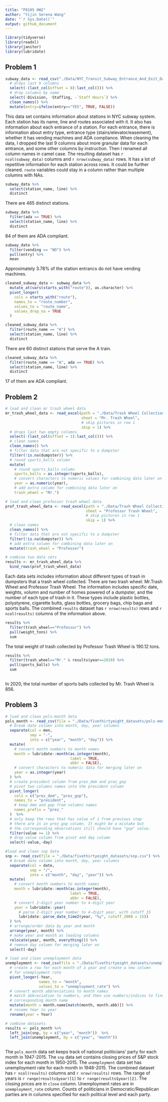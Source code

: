 ```yaml
---
title: "P8105 HW2"
author: "Yijin Serena Wang"
date: "`r Sys.Date()`"
output: github_document
---
```


```r
library(tidyverse)
library(readxl)
library(janitor)
library(lubridate)
```
## Problem 1
```r
subway_data <- read_csv("./Data/NYC_Transit_Subway_Entrance_And_Exit_Data.csv") %>%
  # drops last 9 columns
  select(-(last_col(offset = 8):last_col())) %>%
  # drop columns by name
  select(-Division, -Staffing, -`Staff Hours`) %>%
  clean_names() %>%
  mutate(entry=ifelse(entry=="YES", TRUE, FALSE))

```
This data set contains information about stations in NYC subway system. Each station has its name, line and routes associated with it. It also has information about each entrance of a station. For each entrance, there is information about entry type, entrance type (stairs/elevator/easement), whether it has vending machines and ADA compliance. When cleaning the data, I dropped the last 9 columns about more granular data for each entrance, and some other columns by instruction. Then I renamed all column names in camel case. The resulting dataset has `r ncol(subway_data)` columns and `r nrow(subway_data)` rows. It has a lot of repetitive information for each station across rows. It could be further cleaned. `route` variables could stay in a column rather than multiple columns with NAs.

```r
subway_data %>% 
  select(station_name, line) %>% 
  distinct
```
There are 465 distinct stations. 
```r
subway_data %>% 
  filter(ada == TRUE) %>% 
  select(station_name, line) %>% 
  distinct
```

84 of them are ADA compliant.

```r
subway_data %>%
  filter(vending == "NO") %>% 
  pull(entry) %>% 
  mean
```
Approximately 3.78% of the station entrancs do not have vending machines.

```r
cleaned_subway_data <- subway_data %>%
  mutate_at(vars(starts_with("route")), as.character) %>%
  pivot_longer(
    cols = starts_with("route"),
    names_to = "route_number",
    values_to = "route_name",
    values_drop_na = TRUE
  )
```

```r
cleaned_subway_data %>%
  filter(route_name == "A") %>% 
  select(station_name, line) %>% 
  distinct
```
There are 60 distinct stations that serve the A train. 

```r
cleaned_subway_data %>%
  filter(route_name == "A", ada == TRUE) %>% 
  select(station_name, line) %>% 
  distinct
```
17 of them are ADA compliant. 

## Problem 2
```r
# load and clean mr trash wheel data 
mr_trash_wheel_data <- read_excel(path = "./Data/Trash Wheel Collection Data.xlsx",
                                  sheet = "Mr. Trash Wheel",
                                  # skip pictures in row 1
                                  skip = 1) %>%
  # drops last two empty columns
  select(-(last_col(offset = 1):last_col())) %>%
  # clean names
  clean_names() %>%
  # filter data that are not specific to a dumpster
  filter(!is.na(dumpster)) %>%
  # round sports_balls column
  mutate(
    # round sports_balls column
    sports_balls = as.integer(sports_balls),
    # convert characters to numeric values for combining data later on
    year = as.numeric(year),
    # add extra column for combining data later on
    trash_wheel = "Mr.")
```

```r
# load and clean professor trash wheel data 
prof_trash_wheel_data <- read_excel(path = "./Data/Trash Wheel Collection Data.xlsx",
                                    sheet = "Professor Trash Wheel",
                                    # skip pictures in row 1
                                    skip = 1) %>%
  # clean names
  clean_names() %>%
  # filter data that are not specific to a dumpster
  filter(!is.na(dumpster)) %>%
  # add extra column for combining data later on
  mutate(trash_wheel = "Professor")
```
```r
# combine two data sets
results <- mr_trash_wheel_data %>%
  bind_rows(prof_trash_wheel_data)
```
Each data sets includes information about different types of trash in dumpsters that a trash wheel collected. There are two trash wheel: Mr.Trash Wheel and Professor Trash Wheel. The information includes specific date, weights, volumn and number of homes powered of a dumpster, and the number of each type of trash in it. These types include plastic bottles, polystyrene, cigarette butts, glass bottles, grocery bags, chip bags and sports balls. The combined `results` dataset has `r nrow(results)` rows and `r ncol(results)` columns of the information above. 
```r
results %>%
  filter(trash_wheel=="Professor") %>%
  pull(weight_tons) %>%
  sum
```   
The total weight of trash collected by Professor Trash Wheel is 190.12 tons. 

```r
results %>%
  filter(trash_wheel=="Mr." & results$year==2020) %>%
  pull(sports_balls) %>%
  sum
  
```

In 2020, the total number of sports balls collected by Mr. Trash Wheel is 856. 

## Problem 3
```r
# load and clean pols-month data
pols_month <- read_csv(file = "./Data/fivethirtyeight_datasets/pols-month.csv") %>%
  # break date column into month, day, year columns
  separate(col = mon,
           sep = "-",
           into = c("year", "month", "day")) %>%
  mutate(
    # convert month numbers to month names
    month = lubridate::month(as.integer(month),
                             label = TRUE,
                             abbr = FALSE),
    # convert characters to numeric data for merging later on
    year = as.integer(year)
  ) %>%
  # create president column from prez_dem and prez_gop
  # pivot two columns names into the president column
  pivot_longer(
    cols = c("prez_dem", "prez_gop"),
    names_to = "president",
    # keep dem and gop from columns names
    names_prefix = "prez_"
  )  %>%
  # only keep the rows that has value of 1 from previous step
  # there are 2s in prez_gop column. It might be a mistake but
  # the corresponding observations still should have "gop" value.
  filter(value >= 1) %>%
  # drop value column from pivot and day column
  select(-value,-day)
```

```r
#load and clean snp data
snp <- read_csv(file = "./Data/fivethirtyeight_datasets/snp.csv") %>%
  # break date column into month, day, year columns
  separate(col = date,
           sep = "/",
           into = c("month", "day", "year")) %>%
  mutate(
    # convert month numbers to month names
    month = lubridate::month(as.integer(month),
                             label = TRUE,
                             abbr = FALSE),
    # convert 2-digit year number to 4-digit year
    year = lubridate::year(
      # parse 2-digit year number to 4-digit year, with cutoff 15
      lubridate::parse_date_time2(year, "%y", cutoff_2000 = 15))
  ) %>%
  # arrange/order data by year and month
  arrange(year, month) %>%
  # make year and month as leading columns
  relocate(year, month, everything()) %>%
  # remove day column for merging later on
  select(-day)

```


```r
# load and clean unemployment data
unemployment <- read_csv(file = "./Data/fivethirtyeight_datasets/unemployment.csv") %>%
  # create a row for each month of a year and create a new column
  # for unemployment rate
  pivot_longer(-Year,
               names_to = "month",
               values_to = "unemployment_rate") %>%
  # convert month abbreviations to month names
  # match abbreviation to numbers, and then use numbers/indices to find
  # corresponding month name
  mutate(month = month.name[match(month, month.abb)]) %>%
  # rename Year to year
  rename(year = Year)
```

```r
# combine datasets
results <- pols_month %>%
  left_join(snp, by = c("year", "month"))  %>%
  left_join(unemployment, by = c("year", "month"))
  
```
The `pols_month` data set keeps track of national politicians' party for each month in 1947-2015. The `snp` data set contains closing prices of S&P stock index for each month in 1950-2015. The `unemployment` data set has unemployment rate for each month in 1948-2015. The combined dataset has `r ncol(results)` columns and `r nrow(results)` rows. The range of years is `r range(results$year)[1]` to `r range(results$year)[2]`. The closing prices are in `close` column. Unemployment rates are in `unemployment_rate` column. Counts of politicians in Democratic/Republican parties are in columns specified for each political level and each party. 